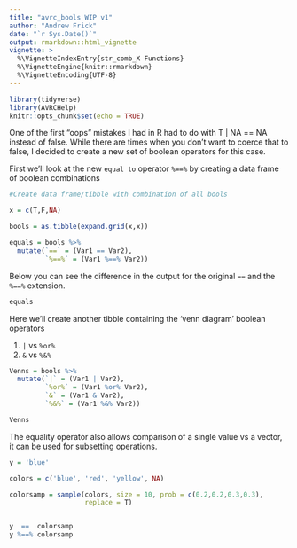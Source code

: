 ```yaml
---
title: "avrc_bools WIP v1"
author: "Andrew Frick"
date: "`r Sys.Date()`"
output: rmarkdown::html_vignette
vignette: >
  %\VignetteIndexEntry{str_comb_X Functions}
  %\VignetteEngine{knitr::rmarkdown}
  %\VignetteEncoding{UTF-8}
---
```


```r
library(tidyverse)
library(AVRCHelp)
knitr::opts_chunk$set(echo = TRUE)
```

One of the first "oops" mistakes I had in R had to do with T | NA == NA instead
of false. While there are times when you don't want to coerce that to false, I
decided to create a new set of boolean operators for this case.

First we'll look at the new `equal to` operator `%==%` by creating a data frame of 
boolean combinations

```r
#Create data frame/tibble with combination of all bools

x = c(T,F,NA)

bools = as.tibble(expand.grid(x,x))

equals = bools %>% 
  mutate(`==` = (Var1 == Var2),
         `%==%` = (Var1 %==% Var2))
```

Below you can see the difference in the output for the original `==` and the 
`%==%` extension.

```r
equals
```

Here we'll create another tibble containing the 'venn diagram' boolean operators

1. `|` vs `%or%`
2. `&` vs `%&%`

```r

Venns = bools %>% 
  mutate(`|` = (Var1 | Var2),
         `%or%` = (Var1 %or% Var2),
         `&` = (Var1 & Var2),
         `%&%` = (Var1 %&% Var2))

```


```r
Venns
```

The equality operator also allows comparison of a single value vs a vector, it
can be used for subsetting operations. 

```r

y = 'blue'

colors = c('blue', 'red', 'yellow', NA)

colorsamp = sample(colors, size = 10, prob = c(0.2,0.2,0.3,0.3),
                   replace = T)


y  ==  colorsamp
y %==% colorsamp

```

